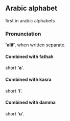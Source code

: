 ==Arabic alphabet==
first in arabic alphabets

===Pronunciation===
''''alif'''', when written separate.

====Combined with fathah====
short ''''a''''.

====Combined with kasra====
short ''''i''''.

====Combined with damma====
short ''''u''''.